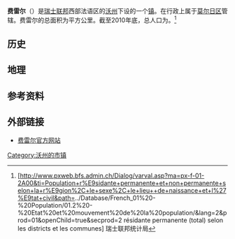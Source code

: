 {{瑞士市镇信息框
 | 市镇名称= 费雷尔
 | 原文名称             = {{lang|fr|Ferreyres}}
 | 图片                = 
 | 纹章 = Ferreyres-coat of arms.svg
 | 语言                   = [[法语|法语]]
 | 所属州               = 沃州
 | iso-code-region = 
 | 所属区               = [[莫尔日区|莫尔日区]]
 | lat_d=46|lat_m=40|lat_NS=N|long_d=6|long_m=29|long_EW=E
 | 邮政编码        = 1313
 | 市镇代码        = 5483
 | 面积                 = {{smn|3.15|5|100}}
 | 平均海拔        =  565
 | 人口               = {{smn|294|6}}
 | 主页  = www.ferreyres.ch
 | 市镇长           = Melchior Faine
 | 相邻市镇             = 
 | 友好城市             = 
|地图文件             = Karte Gemeinde Ferreyres 2011.png
|}}
'''费雷尔'''（{{lang-fr|Ferreyres}}）是[[瑞士联邦|瑞士联邦]]西部法语区的[[沃州|沃州]]下设的一个[[瑞士市镇|镇]]。在行政上属于[[莫尔日区|莫尔日区]]管辖。费雷尔的总面积为{{smn|3.15|5|100}}平方公里。截至2010年底，总人口为{{smn|294|6}}。<ref>{{fr}}[http://www.pxweb.bfs.admin.ch/Dialog/varval.asp?ma=px-f-01-2A00&ti=Population+r%E9sidante+permanente+et+non+permanente+selon+la+r%E9gion%2C+le+sexe%2C+le+lieu++de+naissance+et+l%27%E9tat+civil&path=../Database/French_01%20-%20Population/01.2%20-%20Etat%20et%20mouvement%20de%20la%20population/&lang=2&prod=01&openChild=true&secprod=2 résidante permanente (total) selon les districts et les communes]{{dead link|date=十月 2017 |bot=InternetArchiveBot }} 瑞士联邦统计局</ref>

==历史==

==地理==

==参考资料==
{{reflist}}

==外部链接==
*{{fr}}[http://www.ferreyres.ch 费雷尔官方网站]{{Wayback|url=http://www.ferreyres.ch/ |date=20101210130819 }}

{{DEFAULTSORT:Ferreyres}}
{{沃州莫尔日区行政区划}}
[[Category:沃州的市镇|Category:沃州的市镇]]